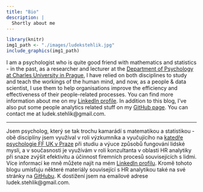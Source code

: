 ```yaml
---
title: "Bio"
description: |
  Shortly about me
---
```


```r
library(knitr)
img1_path <- "./images/ludekstehlik.jpg"
include_graphics(img1_path)
```

I am a psychologist who is quite good friend with mathematics and statistics - in the past, as a researcher and lecturer at the [Department of Psychology at Charles University in Prague](https://kps.ff.cuni.cz/cs/), I have relied on both disciplines to study and teach the workings of the human mind, and now, as a people & data scientist, I use them to help organisations improve the efficiency and effectiveness of their people-related processes. You can find more information about me on my [LinkedIn profile](https://www.linkedin.com/in/ludekstehlik/). In addition to this blog, I've also put some people analytics related stuff on my [GitHub page](https://github.com/lstehlik2809). You can contact me at ludek.stehlik@gmail.com.

---

Jsem psycholog, který se tak trochu kamarádí s matematikou a statistikou - obě disciplíny jsem využíval v roli výzkumníka a vyučujícího na [katedře psychologie FF UK v Praze](https://kps.ff.cuni.cz/cs/) při studiu a výuce způsobů fungování lidské mysli, a v současnosti je využívám v roli konzultanta v oblasti HR analytiky při snaze zvýšit efektivitu a účinnost firemních procesů souvisejících s lidmi. Více informací ke mně můžete najít na mém [LinkedIn profilu](https://www.linkedin.com/in/ludekstehlik/). Kromě tohoto blogu umísťuju některé materiály související s HR analytikou také na své stránky na [GitHubu](https://github.com/lstehlik2809). K dostižení jsem na emailové adrese ludek.stehlik@gmail.com.